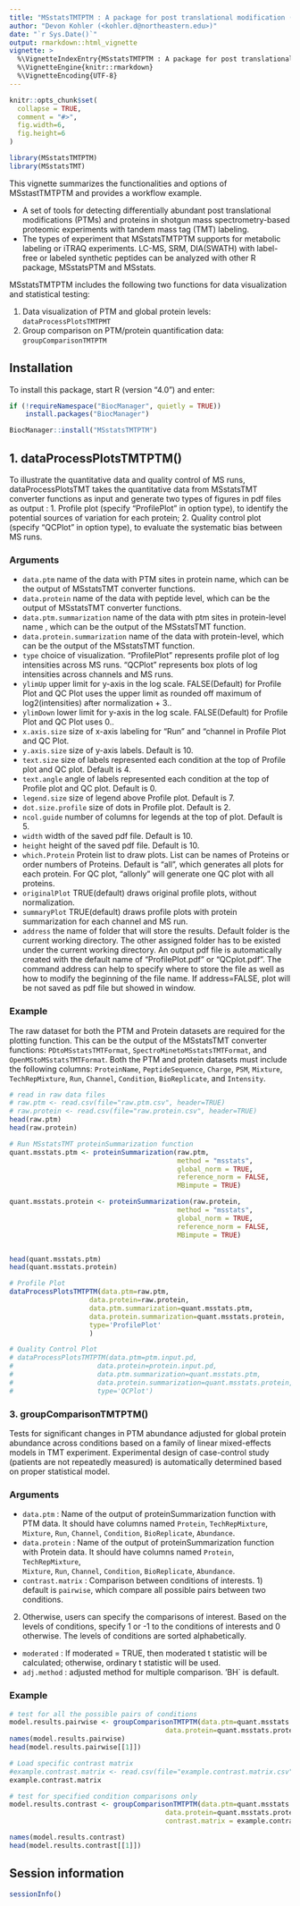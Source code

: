 ```yaml
---
title: "MSstatsTMTPTM : A package for post translational modification (PTM) significance analysis in shotgun mass spectrometry-based proteomic experiments with tandem mass tag (TMT) labeling"
author: "Devon Kohler (<kohler.d@northeastern.edu>)"
date: "`r Sys.Date()`"
output: rmarkdown::html_vignette
vignette: >
  %\VignetteIndexEntry{MSstatsTMTPTM : A package for post translational modification (PTM) significance analysis in shotgun mass spectrometry-based proteomic experiments with tandem mass tag (TMT) labeling"}
  %\VignetteEngine{knitr::rmarkdown}
  %\VignetteEncoding{UTF-8}
---
```


```r
knitr::opts_chunk$set(
  collapse = TRUE,
  comment = "#>",
  fig.width=6, 
  fig.height=6
)
```


```r
library(MSstatsTMTPTM)
library(MSstatsTMT)
```

This vignette summarizes the functionalities and options of MSstastTMTPTM and 
provides a workflow example.

- A set of tools for detecting differentially abundant post translational 
modifications (PTMs) and proteins in shotgun mass spectrometry-based proteomic 
experiments with tandem mass tag (TMT) labeling.
- The types of experiment that MSstatsTMTPTM supports for metabolic labeling or 
iTRAQ experiments. LC-MS, SRM, DIA(SWATH) with label-free or labeled synthetic 
peptides can be analyzed with other R package, MSstatsPTM and MSstats.

MSstatsTMTPTM includes the following two functions for data visualization and 
statistical testing:

1. Data visualization of PTM and global protein levels: `dataProcessPlotsTMTPMT`
2. Group comparison on PTM/protein quantification data: `groupComparisonTMTPTM`

## Installation

To install this package, start R (version "4.0") and enter:

``` r
if (!requireNamespace("BiocManager", quietly = TRUE))
    install.packages("BiocManager")

BiocManager::install("MSstatsTMTPTM")
```

## 1. dataProcessPlotsTMTPTM()

To illustrate the quantitative data and quality control of MS runs, 
dataProcessPlotsTMT takes the quantitative data from MSstatsTMT converter 
functions as input and generate two types of figures in pdf files as output :
1. Profile plot (specify "ProfilePlot" in option type), to identify the 
potential sources of variation for each protein;
2. Quality control plot (specify "QCPlot" in option type), to evaluate the 
systematic bias between MS runs.

### Arguments

* `data.ptm` name of the data with PTM sites in protein name, which can be the 
output of MSstatsTMT converter functions.
* `data.protein` name of the data with peptide level, which can be the output of
MSstatsTMT converter functions.
* `data.ptm.summarization` name of the data with ptm sites in protein-level name
, which can be the output of the MSstatsTMT \code{\link{proteinSummarization}} 
function.
* `data.protein.summarization` name of the data with protein-level, which can be
the output of the MSstatsTMT \code{\link{proteinSummarization}} function.
* `type` choice of visualization. "ProfilePlot" represents profile plot of log 
intensities across MS runs. "QCPlot" represents box plots of log intensities 
across channels and MS runs.
* `ylimUp` upper limit for y-axis in the log scale. FALSE(Default) for Profile 
Plot and QC Plot uses the upper limit as rounded off maximum of 
log2(intensities) after normalization + 3..
* `ylimDown` lower limit for y-axis in the log scale. FALSE(Default) for Profile
Plot and QC Plot uses 0..
* `x.axis.size` size of x-axis labeling for "Run" and "channel in Profile Plot
and QC Plot.
* `y.axis.size` size of y-axis labels. Default is 10.
* `text.size` size of labels represented each condition at the top of Profile 
plot and QC plot. Default is 4.
* `text.angle` angle of labels represented each condition at the top of Profile 
plot and QC plot. Default is 0.
* `legend.size` size of legend above Profile plot. Default is 7.
* `dot.size.profile` size of dots in Profile plot. Default is 2.
* `ncol.guide` number of columns for legends at the top of plot. Default is 5.
* `width` width of the saved pdf file. Default is 10.
* `height` height of the saved pdf file. Default is 10.
* `which.Protein` Protein list to draw plots. List can be names of Proteins or 
order numbers of Proteins. Default is "all", which generates all plots for each 
protein. For QC plot, "allonly" will generate one QC plot with all proteins.
* `originalPlot` TRUE(default) draws original profile plots, without 
normalization.
* `summaryPlot` TRUE(default) draws profile plots with protein summarization for
each channel and MS run.
* `address` the name of folder that will store the results. Default folder is 
the current working directory. The other assigned folder has to be existed under
the current working directory. An output pdf file is automatically created with 
the default name of "ProfilePlot.pdf" or "QCplot.pdf". The command address can 
help to specify where to store the file as well as how to modify the beginning 
of the file name. If address=FALSE, plot will be not saved as pdf file but 
showed in window.

### Example

The raw dataset for both the PTM and Protein datasets are required for the 
plotting function. This can be the output of the MSstatsTMT converter functions: 
`PDtoMSstatsTMTFormat`, `SpectroMinetoMSstatsTMTFormat`, and 
`OpenMStoMSstatsTMTFormat`. Both the PTM and protein datasets must include the 
following columns: `ProteinName`, `PeptideSequence`, `Charge`, `PSM`, `Mixture`,
`TechRepMixture`, `Run`, `Channel`, `Condition`, `BioReplicate`, and 
`Intensity`.

``` r
# read in raw data files
# raw.ptm <- read.csv(file="raw.ptm.csv", header=TRUE)
# raw.protein <- read.csv(file="raw.protein.csv", header=TRUE)
head(raw.ptm)
head(raw.protein)
```

```r
# Run MSstatsTMT proteinSummarization function
quant.msstats.ptm <- proteinSummarization(raw.ptm,
                                          method = "msstats",
                                          global_norm = TRUE,
                                          reference_norm = FALSE,
                                          MBimpute = TRUE)

quant.msstats.protein <- proteinSummarization(raw.protein,
                                          method = "msstats",
                                          global_norm = TRUE,
                                          reference_norm = FALSE,
                                          MBimpute = TRUE)



```

``` r
head(quant.msstats.ptm)
head(quant.msstats.protein)

# Profile Plot
dataProcessPlotsTMTPTM(data.ptm=raw.ptm,
                    data.protein=raw.protein,
                    data.ptm.summarization=quant.msstats.ptm,
                    data.protein.summarization=quant.msstats.protein,
                    type='ProfilePlot'
                    )

# Quality Control Plot
# dataProcessPlotsTMTPTM(data.ptm=ptm.input.pd,
#                     data.protein=protein.input.pd,
#                     data.ptm.summarization=quant.msstats.ptm,
#                     data.protein.summarization=quant.msstats.protein,
#                     type='QCPlot')

```

### 3. groupComparisonTMTPTM()

Tests for significant changes in PTM abundance adjusted for global protein 
abundance across conditions based on a family of linear mixed-effects models in 
TMT experiment. Experimental design of case-control study (patients are not 
repeatedly measured) is automatically determined based on proper statistical 
model.

### Arguments

* `data.ptm` : Name of the output of proteinSummarization function with PTM 
data. It should have columns named `Protein`, `TechRepMixture`,  `Mixture`, 
`Run`, `Channel`, `Condition`, `BioReplicate`, `Abundance`.
* `data.protein` : Name of the output of proteinSummarization function with 
Protein data. It should have columns named `Protein`, `TechRepMixture`,  
`Mixture`, `Run`, `Channel`, `Condition`, `BioReplicate`, `Abundance`.
* `contrast.matrix` : Comparison between conditions of interests. 1) default is 
`pairwise`, which compare all possible pairs between two conditions. 
2) Otherwise, users can specify the comparisons of interest. Based on the levels
of conditions, specify 1 or -1 to the conditions of interests and 0 otherwise. 
The levels of conditions are sorted alphabetically.
* `moderated` : If moderated = TRUE, then moderated t statistic will be 
calculated; otherwise, ordinary t statistic will be used.
* `adj.method` : adjusted method for multiple comparison. 'BH` is default.

### Example

```r
# test for all the possible pairs of conditions
model.results.pairwise <- groupComparisonTMTPTM(data.ptm=quant.msstats.ptm,
                                       data.protein=quant.msstats.protein)
names(model.results.pairwise)
head(model.results.pairwise[[1]])

# Load specific contrast matrix
#example.contrast.matrix <- read.csv(file="example.contrast.matrix.csv", header=TRUE)
example.contrast.matrix

# test for specified condition comparisons only
model.results.contrast <- groupComparisonTMTPTM(data.ptm=quant.msstats.ptm,
                                       data.protein=quant.msstats.protein,
                                       contrast.matrix = example.contrast.matrix)

names(model.results.contrast)
head(model.results.contrast[[1]])
```

## Session information

```r
sessionInfo()
```
